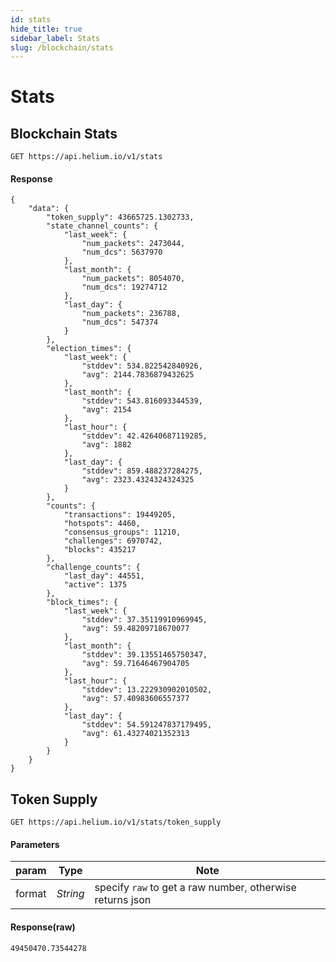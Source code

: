 ```yaml
---
id: stats
hide_title: true
sidebar_label: Stats
slug: /blockchain/stats
---
```


# Stats

## Blockchain Stats

```
GET https://api.helium.io/v1/stats
```

#### Response
```
{
    "data": {
        "token_supply": 43665725.1302733,
        "state_channel_counts": {
            "last_week": {
                "num_packets": 2473044,
                "num_dcs": 5637970
            },
            "last_month": {
                "num_packets": 8054070,
                "num_dcs": 19274712
            },
            "last_day": {
                "num_packets": 236788,
                "num_dcs": 547374
            }
        },
        "election_times": {
            "last_week": {
                "stddev": 534.822542840926,
                "avg": 2144.7836879432625
            },
            "last_month": {
                "stddev": 543.816093344539,
                "avg": 2154
            },
            "last_hour": {
                "stddev": 42.42640687119285,
                "avg": 1882
            },
            "last_day": {
                "stddev": 859.488237284275,
                "avg": 2323.4324324324325
            }
        },
        "counts": {
            "transactions": 19449205,
            "hotspots": 4460,
            "consensus_groups": 11210,
            "challenges": 6970742,
            "blocks": 435217
        },
        "challenge_counts": {
            "last_day": 44551,
            "active": 1375
        },
        "block_times": {
            "last_week": {
                "stddev": 37.35119910969945,
                "avg": 59.48209718670077
            },
            "last_month": {
                "stddev": 39.13551465750347,
                "avg": 59.71646467904705
            },
            "last_hour": {
                "stddev": 13.222930902010502,
                "avg": 57.40983606557377
            },
            "last_day": {
                "stddev": 54.591247837179495,
                "avg": 61.43274021352313
            }
        }
    }
}
```

## Token Supply

```
GET https://api.helium.io/v1/stats/token_supply
```

#### Parameters

| param | Type      | Note     |
| -------- | --------- | ---------- |
| format  | _String_ | specify `raw` to get a raw number, otherwise returns json |

#### Response(raw)
```
49450470.73544278
```